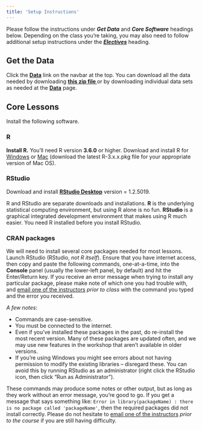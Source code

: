```yaml
---
title: 'Setup Instructions'
---
```


Please follow the instructions under **_Get Data_** and **_Core Software_** headings below. Depending on the class you're taking, you may also need to follow additional setup instructions under the [**_Electives_**](#electives) heading.


## Get the Data

Click the **[<i class="fa fa-download"></i> Data](data.html)** link on the navbar at the top. You can download all the data needed by downloading **[this zip file <i class="fa fa-file-archive-o" aria-hidden="true"></i>](data.zip)** or by downloading individual data sets as needed at the **[<i class="fa fa-download"></i> Data](data.html)** page.


## Core Lessons

Install the following software.

### R

**Install R.** You'll need R version **3.6.0** or higher. Download and install R for [Windows](http://cran.r-project.org/bin/windows/base/) or [Mac](http://cran.r-project.org/bin/macosx/) (download the latest R-3.x.x.pkg file for your appropriate version of Mac OS).

### RStudio

Download and install **[RStudio Desktop](https://www.rstudio.com/products/rstudio/download/)** version = 1.2.5019.

R and RStudio are separate downloads and installations. **R** is the underlying statistical computing environment, but using R alone is no fun. **RStudio** is a graphical integrated development environment that makes using R much easier. You need R installed before you install RStudio.

### CRAN packages

We will need to install several core packages needed for most lessons. Launch RStudio (RStudio, *not R itself*). Ensure that you have internet access, then copy and paste the following commands, one-at-a-time, into the **Console** panel (usually the lower-left panel, by default) and hit the Enter/Return key. If you receive an error message when trying to install any particular package, please make note of which one you had trouble with, and [email one of the instructors](people.html) _prior to class_ with the command you typed and the error you received.


_A few notes_:

- Commands are case-sensitive. 
- You must be connected to the internet.
- Even if you've installed these packages in the past, do re-install the most recent version. Many of these packages are updated often, and we may use new features in the workshop that aren't available in older versions.
- If you're using Windows you might see errors about not having permission to modify the existing libraries -- disregard these. You can avoid this by running RStudio as an administrator (right click the RStudio icon, then click "Run as Administrator").


These commands may produce some notes or other output, but as long as they work without an error message, you're good to go. If you get a message that says something like: `Error in library(packageName) : there is no package called 'packageName'`, then the required packages did not install correctly. Please do not hesitate to [email one of the instructors](people.html) _prior to the course_ if you are still having difficulty.

